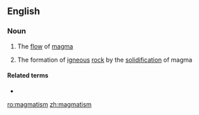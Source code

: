 ==English==

===Noun===
{{en-noun|-}}

# {{label|en|geology}} The [[flow]] of [[magma]]
# {{label|en|geology}} The formation of [[igneous]] [[rock]] by the [[solidification]] of magma

====Related terms====
* {{l|en|magmatic}}

[[ro:magmatism]]
[[zh:magmatism]]